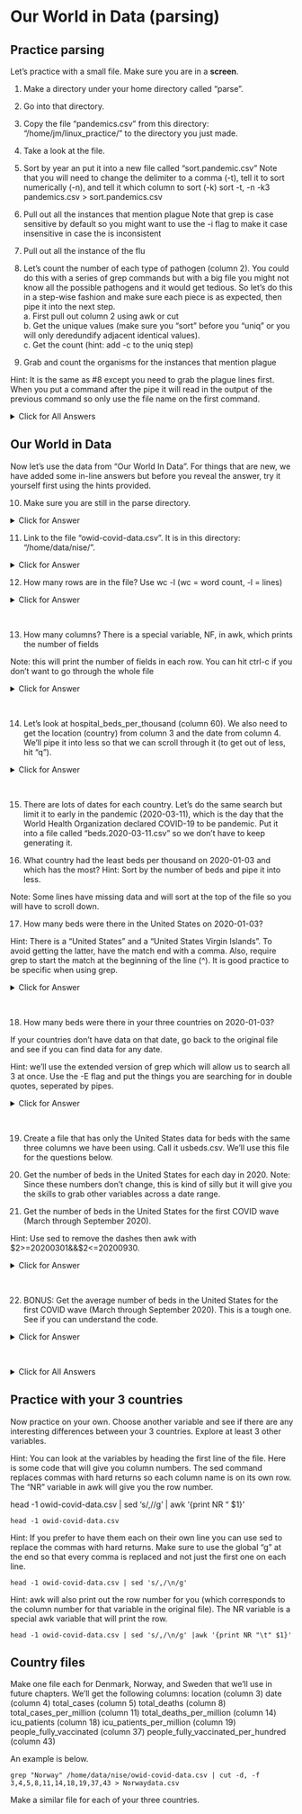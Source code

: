 <!-- Teach them how to add 2 y axes. Sequences <29000 skewed the tree.-->

# Our World in Data (parsing)

## Practice parsing

Let's practice with a small file. Make sure you are in a **screen**.

1. Make a directory under your home directory called "parse".

2. Go into that directory.

3. Copy the file "pandemics.csv" from this directory: "/home/jm/linux_practice/" to the directory you just made.

4. Take a look at the file.

5. Sort by year an put it into a new file called "sort.pandemic.csv"
		Note that you will need to change the delimiter to a comma (-t), tell it to sort numerically (-n), and tell it which column to sort (-k) sort -t, -n -k3 pandemics.csv > sort.pandemics.csv

6. Pull out all the instances that mention plague
		Note that grep is case sensitive by default so you might want to use the -i flag to make it case insensitive in case the is inconsistent

7. Pull out all the instance of the flu

8. Let's count the number of each type of pathogen (column 2). You could do this with a series of grep commands but with a big file you might not know all the possible pathogens and it would get tedious. So let's do this in a step-wise fashion and make sure each piece is as expected, then pipe it into the next step.\
		a. First pull out column 2 using awk or cut\
		b. Get the unique values (make sure you "sort" before you "uniq" or you will only deredundify adjacent identical values).\
		c. Get the count (hint: add -c to the uniq step)

9. Grab and count the organisms for the instances that mention plague

Hint: It is the same as #8 except you need to grab the plague lines first. When you put a command after the pipe it will read in the output of the previous command so only use the file name on the first command.

<details>
  <summary>Click for All Answers</summary>
  
Note that there are often several ways to do things in linux and not all methods are shown.
```
1. mkdir ~/parse

2. cd ~/parse

3. cp /home/jm/linux_practice/pandemics.csv . [Don't forget the space and period at the end; the period says to name it the same thing.]

4. cat pandemics.csv [you could also use more, less, head, tail, or other commands]

5. sort -t, -nk 3 pandemics.csv > sort.pandemics.csv

6. grep -i plague sort.pandemics.csv

7. grep -i flu sort.pandemics.csv

8. awk -F, '{print $2}' sort.pandemics.csv | sort | uniq -c
     [Note that you can also use: "cut -d, -f2 pandemics.csv" for the first step]

9. grep -i plague sort.pandemics.csv | awk -F, '{print $2}' | sort | uniq -c
```
</details> 


## Our World in Data

Now let's use the data from "Our World In Data". For things that are new, we have added some in-line answers but before you reveal the answer, try it yourself first using the hints provided.

10. Make sure you are still in the parse directory.

<details>
  <summary>Click for Answer</summary>
		ln -s /home/data/nise/owid-covid-data.csv .
</details>


11. Link to the file "owid-covid-data.csv". It is in this directory: "/home/data/nise/".

<details>
  <summary>Click for Answer</summary>
		ln -s /home/data/nise/owid-covid-data.csv .
</details>

12. How many rows are in the file? Use wc -l (wc = word count, -l = lines)

<details>
  <summary>Click for Answer</summary>
		wc -l owid-covid-data.csv
</details>
\

13. How many columns? There is a special variable, NF, in awk, which prints the number of fields

Note: this will print the number of fields in each row. You can hit ctrl-c if you don't want to go through the whole file

<details>
  <summary>Click for Answer</summary>
		awk -F, '{print NF}' owid-covid-data.csv
</details>
\

14. Let's look at hospital_beds_per_thousand (column 60). We also need to get the location (country) from column 3 and the date from column 4. We'll pipe it into less so that we can scroll through it (to get out of less, hit "q").

<details>
  <summary>Click for Answer</summary>
		cut -d, -f 3,4,60 owid-covid-data.csv | less
</details>
\

15. There are lots of dates for each country. Let's do the same search but limit it to early in the pandemic (2020-03-11), which is the day that the World Health Organization declared COVID-19 to be pandemic. Put it into a file called "beds.2020-03-11.csv" so we don't have to keep generating it.

16. What country had the least beds per thousand on 2020-01-03 and which has the most? Hint: Sort by the number of beds and pipe it into less.

Note: Some lines have missing data and will sort at the top of the file so you will have to scroll down.
		
17. How many beds were there in the United States on 2020-01-03?

Hint: There is a "United States" and a "United States Virgin Islands". To avoid getting the latter, have the match end with a comma. Also, require grep to start the match at the beginning of the line (^). It is good practice to be specific when using grep.

<details>
  <summary>Click for Answer</summary>
		grep "^United States," beds.2020-03-11.csv
</details>
\

18. How many beds were there in your three countries on 2020-01-03?

If your countries don't have data on that date, go back to the original file and see if you can find data for any date.

Hint: we'll use the extended version of grep which will allow us to search all 3 at once. Use the -E flag and put the things you are searching for in double quotes, seperated by pipes.

<details>
  <summary>Click for Answer</summary>
		grep -E "^Sweden,|^Norway,|^Denmark," beds.2020-03-11.csv
</details>
\

19. Create a file that has only the United States data for beds with the same three columns we have been using. Call it usbeds.csv. We'll use this file for the questions below.

20. Get the number of beds in the United States for each day in 2020. Note: Since these numbers don't change, this is kind of silly but it will give you the skills to grab other variables across a date range.

21. Get the number of beds in the United States for the first COVID wave (March through September 2020).

Hint: Use sed to remove the dashes then awk with $2>=20200301&&$2<=20200930.

<details>
  <summary>Click for Answer</summary>
    sed 's/-//g' usbeds.csv | awk '$2>=20200301&&$2<=20200930{print}'
</details>
\

22. BONUS: Get the average number of beds in the United States for the first COVID wave (March through September 2020). This is a tough one. See if you can understand the code.


<details>
  <summary>Click for Answer</summary>
    sed 's/-//g' usbeds.csv | sed 's/-//g' |awk -F, '$2>=20200301&&$2<=20200930{SUM+=$3;CNT+=1}END{print SUM/CNT}'
</details>
\
		
<details>
  <summary>Click for All Answers</summary>
```
11. pwd [If you aren't in that directory you can: "cd ~/parse"]

10. ln -s /home/data/nise/owid-covid-data.csv . 

12. wc -l owid-covid-data.csv

13. awk -F, '{print NF}' owid-covid-data.csv

14. cut -d, -f 3,4,60 owid-covid-data.csv | less

15. cut -d, -f 3,4,60 owid-covid-data.csv | grep 2020-03-11 > beds.2020-03-11.csv

16. sort -t, -n -k3 beds.2020-03-11.csv | less

	Least: Mali,2020-03-11,0.1
	
	Most: Monaco,2020-03-11,13.8

17. grep "^United States," beds.2020-03-11.csv

  United States,2020-03-11,2.77

18. grep -E "^Sweden,|^Norway,|^Denmark," beds.2020-03-11.csv

  Denmark,2020-03-11,2.5
  Norway,2020-03-11,3.6
  Sweden,2020-03-11,2.22

19. cut -d, -f 3,4,60 owid-covid-data.csv | grep "^United States," > usbeds.csv

20. grep 2020 usbeds.csv

21. sed 's/-//g' usbeds.csv | sed 's/-//g' |awk -F, '$2>=20200301&&$2<=20200930{print}'

22. sed 's/-//g' usbeds.csv | sed 's/-//g' |awk -F, '$2>=20200301&&$2<=20200930{SUM+=$3;CNT+=1}END{print SUM/CNT}'


```
</details>

## Practice with your 3 countries

Now practice on your own. Choose another variable and see if there are any interesting differences between your 3 countries. Explore at least 3 other variables.
	
Hint: You can look at the variables by heading the first line of the file. Here is some code that will give you column numbers. The sed command replaces commas with hard returns so each column name is on its own row. The "NR" variable in awk will give you the row number.

head -1 owid-covid-data.csv | sed 's/,/\n/g' | awk '{print NR "\t" $1}'

```
head -1 owid-covid-data.csv
```

Hint: If you prefer to have them each on their own line you can use sed to replace the commas with hard returns. Make sure to use the global "g" at the end so that every comma is replaced and not just the first one on each line.

```
head -1 owid-covid-data.csv | sed 's/,/\n/g'
```	

Hint: awk will also print out the row number for you (which corresponds to the column number for that variable in the original file). The NR variable is a special awk variable that will print the row.

```
head -1 owid-covid-data.csv | sed 's/,/\n/g' |awk '{print NR "\t" $1}'
```		

## Country files

Make one file each for Denmark, Norway, and Sweden that we'll use in future chapters. We'll get the following columns:
location (column 3)
date (column 4)
total_cases (column 5)
total_deaths (column 8)
total_cases_per_million (column 11)
total_deaths_per_million (column 14)
icu_patients (column 18)
icu_patients_per_million (column 19)
people_fully_vaccinated (column 37)
people_fully_vaccinated_per_hundred (column 43)

An example is below.

```
grep "Norway" /home/data/nise/owid-covid-data.csv | cut -d, -f 3,4,5,8,11,14,18,19,37,43 > Norwaydata.csv
```

Make a similar file for each of your three countries.
